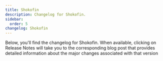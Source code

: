 ```yaml
---
title: Shokofin
description: Changelog for Shokofin.
sidebar:
  order: 5
changelog: Shokofin
---
```



Below, you'll find the changelog for Shokofin. When available, clicking on Release Notes will take you to the
corresponding blog post that provides detailed information about the major changes associated with that version

<Changelog name="Shokofin" />
